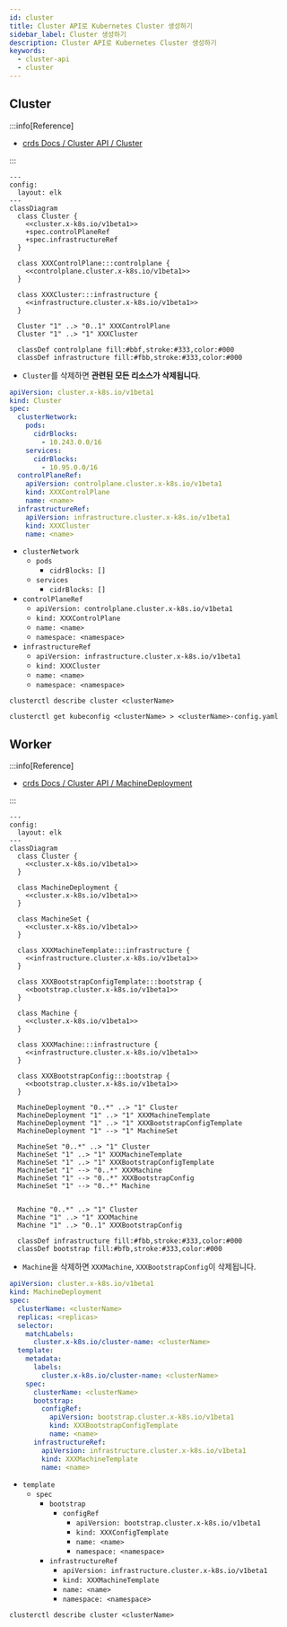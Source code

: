 ```yaml
---
id: cluster
title: Cluster API로 Kubernetes Cluster 생성하기
sidebar_label: Cluster 생성하기
description: Cluster API로 Kubernetes Cluster 생성하기
keywords:
  - cluster-api
  - cluster
---
```


## Cluster

:::info[Reference]

- [crds Docs / Cluster API / Cluster](https://doc.crds.dev/github.com/kubernetes-sigs/cluster-api/cluster.x-k8s.io/Cluster/v1beta1@v1.10.4)

:::

```mermaid
---
config:
  layout: elk
---
classDiagram
  class Cluster {
    <<cluster.x-k8s.io/v1beta1>>
    +spec.controlPlaneRef
    +spec.infrastructureRef
  }

  class XXXControlPlane:::controlplane {
    <<controlplane.cluster.x-k8s.io/v1beta1>>
  }

  class XXXCluster:::infrastructure {
    <<infrastructure.cluster.x-k8s.io/v1beta1>>
  }

  Cluster "1" ..> "0..1" XXXControlPlane
  Cluster "1" ..> "1" XXXCluster

  classDef controlplane fill:#bbf,stroke:#333,color:#000
  classDef infrastructure fill:#fbb,stroke:#333,color:#000
```

- `Cluster`를 삭제하면 **관련된 모든 리소스가 삭제됩니다**.

```yaml
apiVersion: cluster.x-k8s.io/v1beta1
kind: Cluster
spec:
  clusterNetwork:
    pods:
      cidrBlocks:
        - 10.243.0.0/16
    services:
      cidrBlocks:
        - 10.95.0.0/16
  controlPlaneRef:
    apiVersion: controlplane.cluster.x-k8s.io/v1beta1
    kind: XXXControlPlane
    name: <name>
  infrastructureRef:
    apiVersion: infrastructure.cluster.x-k8s.io/v1beta1
    kind: XXXCluster
    name: <name>
```

- `clusterNetwork`
  - `pods`
    - `cidrBlocks: []`
  - `services`
    - `cidrBlocks: []`
- `controlPlaneRef`
  - `apiVersion: controlplane.cluster.x-k8s.io/v1beta1`
  - `kind: XXXControlPlane`
  - `name: <name>`
  - `namespace: <namespace>`
- `infrastructureRef`
  - `apiVersion: infrastructure.cluster.x-k8s.io/v1beta1`
  - `kind: XXXCluster`
  - `name: <name>`
  - `namespace: <namespace>`

```shell
clusterctl describe cluster <clusterName>
```

```shell
clusterctl get kubeconfig <clusterName> > <clusterName>-config.yaml
```

## Worker

:::info[Reference]

- [crds Docs / Cluster API / MachineDeployment](https://doc.crds.dev/github.com/kubernetes-sigs/cluster-api/cluster.x-k8s.io/MachineDeployment/v1beta1@v1.10.4)

:::

```mermaid
---
config:
  layout: elk
---
classDiagram
  class Cluster {
    <<cluster.x-k8s.io/v1beta1>>
  }

  class MachineDeployment {
    <<cluster.x-k8s.io/v1beta1>>
  }

  class MachineSet {
    <<cluster.x-k8s.io/v1beta1>>
  }

  class XXXMachineTemplate:::infrastructure {
    <<infrastructure.cluster.x-k8s.io/v1beta1>>
  }

  class XXXBootstrapConfigTemplate:::bootstrap {
    <<bootstrap.cluster.x-k8s.io/v1beta1>>
  }

  class Machine {
    <<cluster.x-k8s.io/v1beta1>>
  }

  class XXXMachine:::infrastructure {
    <<infrastructure.cluster.x-k8s.io/v1beta1>>
  }

  class XXXBootstrapConfig:::bootstrap {
    <<bootstrap.cluster.x-k8s.io/v1beta1>>
  }

  MachineDeployment "0..*" ..> "1" Cluster
  MachineDeployment "1" ..> "1" XXXMachineTemplate
  MachineDeployment "1" ..> "1" XXXBootstrapConfigTemplate
  MachineDeployment "1" --> "1" MachineSet

  MachineSet "0..*" ..> "1" Cluster
  MachineSet "1" ..> "1" XXXMachineTemplate
  MachineSet "1" ..> "1" XXXBootstrapConfigTemplate
  MachineSet "1" --> "0..*" XXXMachine
  MachineSet "1" --> "0..*" XXXBootstrapConfig
  MachineSet "1" --> "0..*" Machine


  Machine "0..*" ..> "1" Cluster
  Machine "1" ..> "1" XXXMachine
  Machine "1" ..> "0..1" XXXBootstrapConfig

  classDef infrastructure fill:#fbb,stroke:#333,color:#000
  classDef bootstrap fill:#bfb,stroke:#333,color:#000
```

- `Machine`을 삭제하면 `XXXMachine`, `XXXBootstrapConfig`이 삭제됩니다.

```yaml
apiVersion: cluster.x-k8s.io/v1beta1
kind: MachineDeployment
spec:
  clusterName: <clusterName>
  replicas: <replicas>
  selector:
    matchLabels:
      cluster.x-k8s.io/cluster-name: <clusterName>
  template:
    metadata:
      labels:
        cluster.x-k8s.io/cluster-name: <clusterName>
    spec:
      clusterName: <clusterName>
      bootstrap:
        configRef:
          apiVersion: bootstrap.cluster.x-k8s.io/v1beta1
          kind: XXXBootstrapConfigTemplate
          name: <name>
      infrastructureRef:
        apiVersion: infrastructure.cluster.x-k8s.io/v1beta1
        kind: XXXMachineTemplate
        name: <name>
```

- `template`
  - `spec`
    - `bootstrap`
      - `configRef`
        - `apiVersion: bootstrap.cluster.x-k8s.io/v1beta1`
        - `kind: XXXConfigTemplate`
        - `name: <name>`
        - `namespace: <namespace>`
    - `infrastructureRef`
      - `apiVersion: infrastructure.cluster.x-k8s.io/v1beta1`
      - `kind: XXXMachineTemplate`
      - `name: <name>`
      - `namespace: <namespace>`

```shell
clusterctl describe cluster <clusterName>
```
